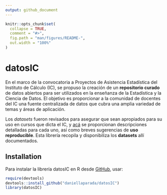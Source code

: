 ```yaml
---
output: github_document
---
```


<!-- README.md is generated from README.Rmd. Please edit that file -->

```r
knitr::opts_chunk$set(
  collapse = TRUE,
  comment = "#>",
  fig.path = "man/figures/README-",
  out.width = "100%"
)
```

# datosIC

<!-- badges: start -->
<!-- badges: end -->

En el marco de la convocatoria a Proyectos de Asistencia Estadística del Instituto de Cálculo (IC), se propuso la creación de un **repositorio curado** de datos abiertos para ser utilizados en la enseñanza de la Estadística y la Ciencia de Datos. El objetivo es proporcionar a la comunidad de docentes del IC una fuente centralizada de datos que cubra una amplia variedad de temas y áreas de aplicación.

Los *datasets* fueron revisados para asegurar que sean apropiados para su uso en cursos que dicta el IC, y [acá](https://daniellaparada.github.io/IC-datasets-docencia) se proporcionan descripciones detalladas para cada uno, así como breves sugerencias de **uso reproducible**. Esta librería recopila y disponibiliza los **datasets** allí documentados.

## Installation

Para instalar la librería datosIC en R desde [GitHub](https://github.com), usar:

```r
require(devtools)
devtools::install_github("daniellaparada/datosIC")
library(datosIC)
```

